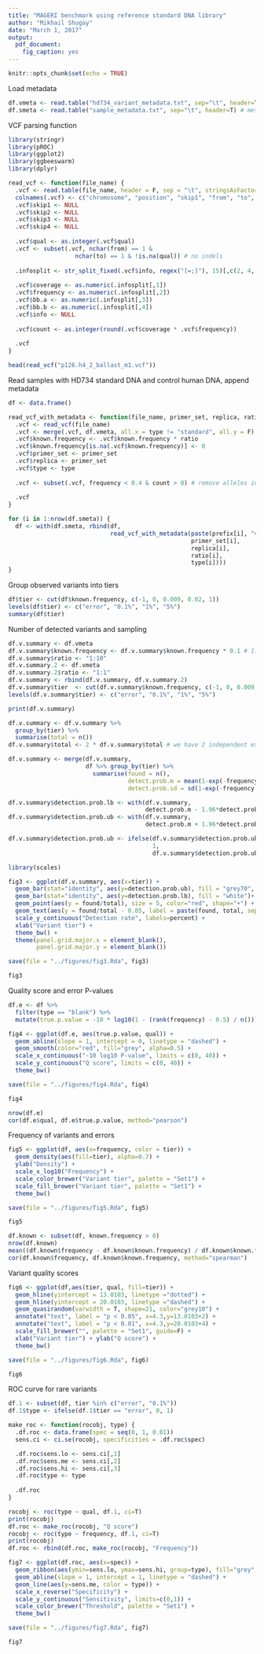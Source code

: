 ```yaml
---
title: "MAGERI benchmark using reference standard DNA library"
author: "Mikhail Shugay"
date: "March 1, 2017"
output:
  pdf_document:
    fig_caption: yes
---
```


```r
knitr::opts_chunk$set(echo = TRUE)
```

Load metadata

```r
df.vmeta <- read.table("hd734_variant_metadata.txt", sep="\t", header=T) # variants observed in HD734 and covered by our primers
df.smeta <- read.table("sample_metadata.txt", sep="\t", header=T) # metadata for amplicon sequencing samples
```

VCF parsing function

```r
library(stringr)
library(pROC)
library(ggplot2)
library(ggbeeswarm)
library(dplyr)

read_vcf <- function(file_name) {
  .vcf <- read.table(file_name, header = F, sep = "\t", stringsAsFactors = F)
  colnames(.vcf) <- c("chromosome", "position",	"skip1", "from", "to", "qual", "skip2", "info", "skip3", "skip4")
  .vcf$skip1 <- NULL
  .vcf$skip2 <- NULL
  .vcf$skip3 <- NULL
  .vcf$skip4 <- NULL
  
  .vcf$qual <- as.integer(.vcf$qual)
  .vcf <- subset(.vcf, nchar(from) == 1 &
                   nchar(to) == 1 & !is.na(qual)) # no indels
  
  .infosplit <- str_split_fixed(.vcf$info, regex("[=;]"), 15)[,c(2, 4, 12, 14)]
  
  .vcf$coverage <- as.numeric(.infosplit[,1])
  .vcf$frequency <- as.numeric(.infosplit[,2])
  .vcf$bb.a <- as.numeric(.infosplit[,3])
  .vcf$bb.b <- as.numeric(.infosplit[,4])
  .vcf$info <- NULL
  
  .vcf$count <- as.integer(round(.vcf$coverage * .vcf$frequency))
  
  .vcf
}

head(read_vcf("p126.h4_2_ballast_m1.vcf"))
```

Read samples with HD734 standard DNA and control human DNA, append metadata

```r
df <- data.frame()

read_vcf_with_metadata <- function(file_name, primer_set, replica, ratio, type) {
  .vcf <- read_vcf(file_name)
  .vcf <- merge(.vcf, df.vmeta, all.x = type != "standard", all.y = F)
  .vcf$known.frequency <- .vcf$known.frequency * ratio
  .vcf$known.frequency[is.na(.vcf$known.frequency)] <- 0
  .vcf$primer_set <- primer_set
  .vcf$replica <- primer_set
  .vcf$type <- type
  
  .vcf <- subset(.vcf, frequency < 0.4 & count > 0) # remove alleles in control
  
  .vcf
}

for (i in 1:nrow(df.smeta)) {
  df <- with(df.smeta, rbind(df, 
                             read_vcf_with_metadata(paste(prefix[i], "vcf", sep="."), 
                                                    primer_set[i],
                                                    replica[i],
                                                    ratio[i],
                                                    type[i])))
}
```

Group observed variants into tiers

```r
df$tier <- cut(df$known.frequency, c(-1, 0, 0.009, 0.02, 1))
levels(df$tier) <- c("error", "0.1%", "1%", "5%")
summary(df$tier)
```

Number of detected variants and sampling

```r
df.v.summary <- df.vmeta
df.v.summary$known.frequency <- df.v.summary$known.frequency * 0.1 # 1:9 diluted samples
df.v.summary$ratio <- "1:10"
df.v.summary.2 <- df.vmeta
df.v.summary.2$ratio <- "1:1"
df.v.summary <- rbind(df.v.summary, df.v.summary.2)
df.v.summary$tier  <- cut(df.v.summary$known.frequency, c(-1, 0, 0.009, 0.02, 1))
levels(df.v.summary$tier) <- c("error", "0.1%", "1%", "5%")

print(df.v.summary)

df.v.summary <- df.v.summary %>% 
  group_by(tier) %>%
  summarise(total = n())
df.v.summary$total <- 2 * df.v.summary$total # we have 2 independent experiments

df.v.summary <- merge(df.v.summary,
                      df %>% group_by(tier) %>%
                        summarise(found = n(), 
                                  detect.prob.m = mean(1-exp(-frequency * coverage)),
                                  detect.prob.sd = sd(1-exp(-frequency * coverage))))

df.v.summary$detection.prob.lb <- with(df.v.summary,
                                       detect.prob.m - 1.96*detect.prob.sd - 5e-3)
df.v.summary$detection.prob.ub <- with(df.v.summary,
                                       detect.prob.m + 1.96*detect.prob.sd)

df.v.summary$detection.prob.ub <- ifelse(df.v.summary$detection.prob.ub > 1,
                                         1, 
                                         df.v.summary$detection.prob.ub )

library(scales)

fig3 <- ggplot(df.v.summary, aes(x=tier)) +
  geom_bar(stat="identity", aes(y=detection.prob.ub), fill = "grey70", width=0.5)+
  geom_bar(stat="identity", aes(y=detection.prob.lb), fill = "white")+
  geom_point(aes(y = found/total), size = 5, color="red", shape="+") +
  geom_text(aes(y = found/total - 0.05, label = paste(found, total, sep="/"))) +
  scale_y_continuous("Detection rate", labels=percent) + 
  xlab("Variant tier") +
  theme_bw() +
  theme(panel.grid.major.x = element_blank(),
        panel.grid.major.y = element_blank())

save(file = "../figures/fig3.Rda", fig3)
```

```r
fig3
```

Quality score and error P-values

```r
df.e <- df %>% 
  filter(type == "blank") %>%
  mutate(true.p.value = -10 * log10(1 - (rank(frequency) - 0.5) / n()))

fig4 <- ggplot(df.e, aes(true.p.value, qual)) + 
  geom_abline(slope = 1, intercept = 0, linetype = "dashed") +
  geom_smooth(color="red", fill="grey", alpha=0.5) + 
  scale_x_continuous("-10 log10 P-value", limits = c(0, 40)) +
  scale_y_continuous("Q score", limits = c(0, 40)) +
  theme_bw()

save(file = "../figures/fig4.Rda", fig4)
```

```r
fig4
```

```r
nrow(df.e)
cor(df.e$qual, df.e$true.p.value, method="pearson")
```

Frequency of variants and errors

```r
fig5 <- ggplot(df, aes(x=frequency, color = tier)) +
  geom_density(aes(fill=tier), alpha=0.7) + 
  ylab("Density") +
  scale_x_log10("Frequency") + 
  scale_color_brewer("Variant tier", palette = "Set1") +
  scale_fill_brewer("Variant tier", palette = "Set1") +
  theme_bw()

save(file = "../figures/fig5.Rda", fig5)
```

```r
fig5
```

```r
df.known <- subset(df, known.frequency > 0)
nrow(df.known)
mean((df.known$frequency - df.known$known.frequency) / df.known$known.frequency)
cor(df.known$frequency, df.known$known.frequency, method="spearman")
```

Variant quality scores

```r
fig6 <- ggplot(df,aes(tier, qual, fill=tier)) + 
  geom_hline(yintercept = 13.0103, linetype ="dotted") +
  geom_hline(yintercept = 20.0103, linetype ="dashed") +
  geom_quasirandom(varwidth = T, shape=21, color="grey10") +
  annotate("text", label = "p < 0.05", x=4.3,y=13.0103+2) +
  annotate("text", label = "p < 0.01", x=4.3,y=20.0103+4) +
  scale_fill_brewer("", palette = "Set1", guide=F) +
  xlab("Variant tier") + ylab("Q score") +
  theme_bw()

save(file = "../figures/fig6.Rda", fig6)
```

```r
fig6
```

ROC curve for rare variants

```r
df.1 <- subset(df, tier %in% c("error", "0.1%"))
df.1$type <- ifelse(df.1$tier == "error", 0, 1)

make_roc <- function(rocobj, type) {
  .df.roc <- data.frame(spec = seq(0, 1, 0.01))
  sens.ci <- ci.se(rocobj, specificities = .df.roc$spec)

  .df.roc$sens.lo <- sens.ci[,1]
  .df.roc$sens.me <- sens.ci[,2]
  .df.roc$sens.hi <- sens.ci[,3]
  .df.roc$type <- type
  
  .df.roc 
}

rocobj <- roc(type ~ qual, df.1, ci=T)
print(rocobj)
df.roc <- make_roc(rocobj, "Q score")
rocobj <- roc(type ~ frequency, df.1, ci=T)
print(rocobj)
df.roc <- rbind(df.roc, make_roc(rocobj, "Frequency"))

fig7 <- ggplot(df.roc, aes(x=spec)) +
  geom_ribbon(aes(ymin=sens.lo, ymax=sens.hi, group=type), fill="grey", alpha=0.5) +
  geom_abline(slope = 1, intercept = 1, linetype = "dashed") +
  geom_line(aes(y=sens.me, color = type)) +
  scale_x_reverse("Specificity") +
  scale_y_continuous("Sensitivity", limits=c(0,1)) +
  scale_color_brewer("Threshold", palette = "Set1") +
  theme_bw()

save(file = "../figures/fig7.Rda", fig7)
```

```r
fig7
```

